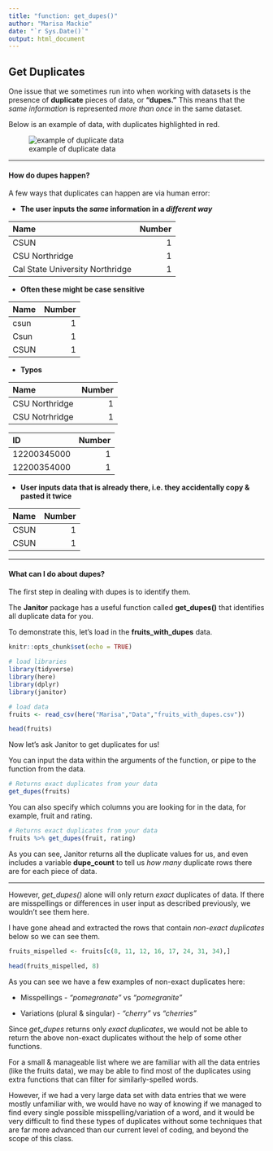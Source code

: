 ```yaml
---
title: "function: get_dupes()"
author: "Marisa Mackie"
date: "`r Sys.Date()`"
output: html_document
---
```

## Get Duplicates
One issue that we sometimes run into when working with datasets is the presence of **duplicate** pieces of data, or **"dupes."**  This means that the _same information_ is represented _more than once_ in the same dataset.

Below is an example of data, with duplicates highlighted in red.

![example of duplicate data](https://yodalearning.com/wp-content/uploads/4.-DATA-WITH-DUPLICATE-RECORDS.png)

___________

#### How do dupes happen?
A few ways that duplicates can happen are via human error:

 * **The user inputs the _same_ information in a _different way_**

| Name  | Number |
 |:-----|----:|
 | CSUN | 1 |
 | CSU Northridge | 1 |
 | Cal State University Northridge | 1 |
  
 * **Often these might be case sensitive**

 | Name | Number |
 |:----|---:|
 | csun | 1 |
 | Csun | 1 |
 | CSUN | 1 |
  
 * **Typos**

 | Name | Number |
 |:---------------|---:|
 | CSU Northridge | 1 |
 | CSU Notrhridge | 1 |
  
  
 | ID          | Number |
 |:------------|-------:|
 | 12200345000 | 1 |
 | 12200354000 | 1 |
  
 * **User inputs data that is already there, i.e. they accidentally copy & pasted it twice**

 | Name | Number |
 |:----|---:|
 | CSUN | 1 |
 | CSUN | 1 |

________

#### What can I do about dupes?
The first step in dealing with dupes is to identify them.

The **Janitor** package has a useful function called **get_dupes()** that identifies all duplicate data for you.

To demonstrate this, let's load in the **fruits_with_dupes** data.

```r
knitr::opts_chunk$set(echo = TRUE)

# load libraries
library(tidyverse)
library(here)
library(dplyr)
library(janitor)

# load data
fruits <- read_csv(here("Marisa","Data","fruits_with_dupes.csv"))

head(fruits)


```

Now let's ask Janitor to get duplicates for us!

You can input the data within the arguments of the function, or pipe to the function from the data.

```r
# Returns exact duplicates from your data
get_dupes(fruits)

```
You can also specify which columns you are looking for in the data, for example, fruit and rating.
```r
# Returns exact duplicates from your data
fruits %>% get_dupes(fruit, rating)
```


As you can see, Janitor returns all the duplicate values for us, and even includes a variable **dupe_count** to tell us _how many_ duplicate rows there are for each piece of data.

________

However, _get_dupes()_ alone will only return _exact_ duplicates of data. If there are misspellings or differences in user input as described previously, we wouldn't see them here.

I have gone ahead and extracted the rows that contain _non-exact duplicates_ below so we can see them.

```r
fruits_mispelled <- fruits[c(8, 11, 12, 16, 17, 24, 31, 34),]

head(fruits_mispelled, 8)
```

As you can see we have a few examples of non-exact duplicates here:

 * Misspellings - _"pomegranate"_ vs _"pomegranite"_
 
 * Variations (plural & singular) - _"cherry"_ vs _"cherries"_
 

Since _get_dupes_ returns only _exact duplicates_, we would not be able to return the above non-exact duplicates without the help of some other functions.

For a small & manageable list where we are familiar with all the data entries (like the fruits data), we may be able to find most of the duplicates using extra functions that can filter for similarly-spelled words.

However, if we had a very large data set with data entries that we were mostly unfamiliar with, we would have no way of knowing if we managed to find every single possible misspelling/variation of a word, and it would be very difficult to find these types of duplicates without some techniques that are far more advanced than our current level of coding, and beyond the scope of this class.



